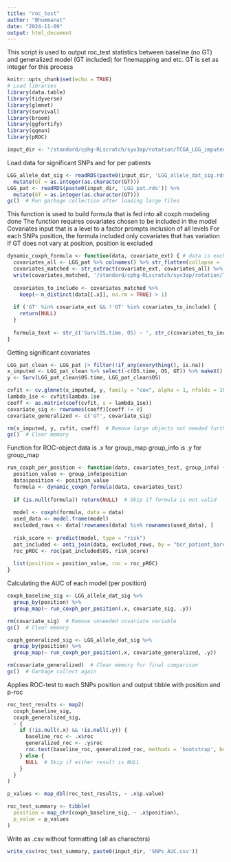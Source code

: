 ```yaml
---
title: "roc_test"
author: "Bhummanat"
date: "2024-11-09"
output: html_document
---
```


This script is used to output roc_test statistics between baseline (no GT) and generalized model (GT included) for finemapping and etc.
GT is set as integer for this process

```r
knitr::opts_chunk$set(echo = TRUE)
# Load libraries
library(data.table)
library(tidyverse)
library(glmnet)
library(survival)
library(broom)
library(ggfortify)
library(qqman)
library(pROC)
```

```r
input_dir <- "/standard/cphg-RLscratch/syv3ap/rotation/TCGA_LGG_imputed_germline/"
```

Load data for significant SNPs and for per patients
```r
LGG_allele_dat_sig <- readRDS(paste0(input_dir, 'LGG_allele_dat_sig.rds')) %>%
  mutate(GT = as.integer(as.character(GT)))
LGG_pat <- readRDS(paste0(input_dir, 'LGG_pat.rds')) %>% 
  mutate(GT = as.integer(as.character(GT)))
gc()  # Run garbage collection after loading large files
```

This function is used to build formula that is fed into all coxph modeling done
The function requires covariates chosen to be included in the model
  Covariates input that is a level to a factor prompts inclusion of all levels
For each SNPs position,
  the formula included only covariates that has variation
  If GT does not vary at position, position is excluded
```r
dynamic_coxph_formula <- function(data, covariate_ext) { # data is each position; covariate_ext is extracted from each model
  covariates_all <- LGG_pat %>% colnames() %>% str_flatten(collapse = '|')
  covariates_matched <- str_extract(covariate_ext, covariates_all) %>% unique()
  write(covariates_matched, '/standard/cphg-RLscratch/syv3ap/rotation/TCGA_LGG_imputed_germline/covariate_generalized.txt')
  
  covariates_to_include <- covariates_matched %>% 
    keep(~ n_distinct(data[[.x]], na.rm = TRUE) > 1)
  
  if ('GT' %in% covariate_ext && !'GT' %in% covariates_to_include) {
    return(NULL)
  }
  
  formula_text <- str_c('Surv(OS.time, OS) ~ ', str_c(covariates_to_include, collapse = '+')) %>% as.formula()
}
```

Getting significant covariates
```r
LGG_pat_clean <- LGG_pat |> filter(!if_any(everything(), is.na))
x_imputed <- LGG_pat_clean %>% select(-c(OS.time, OS, GT)) %>% makeX()
y <- Surv(LGG_pat_clean$OS.time, LGG_pat_clean$OS)

cvfit <- cv.glmnet(x_imputed, y, family = "cox", alpha = 1, nfolds = 10)
lambda_1se <- cvfit$lambda.1se
coeff <- as.matrix(coef(cvfit, s = lambda_1se))
covariate_sig <- rownames(coeff)[coeff != 0]
covariate_generalized <- c('GT', covariate_sig)

rm(x_imputed, y, cvfit, coeff)  # Remove large objects not needed further
gc()  # Clear memory
```

Function for ROC-object
data is .x for group_map
group_info is .y for group_map
```r
run_coxph_per_position <- function(data, covariates_test, group_info) {
  position_value <- group_info$position
  data$position <- position_value
  formula <- dynamic_coxph_formula(data, covariates_test)
  
  if (is.null(formula)) return(NULL)  # Skip if formula is not valid
  
  model <- coxph(formula, data = data)
  used_data <- model.frame(model)
  excluded_rows <- data[!rownames(data) %in% rownames(used_data), ]
  
  risk_score <- predict(model, type = "risk")
  pat_included <- anti_join(data, excluded_rows, by = "bcr_patient_barcode")
  roc_pROC <- roc(pat_included$OS, risk_score)
  
  list(position = position_value, roc = roc_pROC)
}
```

Calculating the AUC of each model (per position)
```r
coxph_baseline_sig <- LGG_allele_dat_sig %>%
  group_by(position) %>%
  group_map(~ run_coxph_per_position(.x, covariate_sig, .y))

rm(covariate_sig)  # Remove unneeded covariate variable
gc()  # Clear memory

coxph_generalized_sig <- LGG_allele_dat_sig %>%
  group_by(position) %>%
  group_map(~ run_coxph_per_position(.x, covariate_generalized, .y))

rm(covariate_generalized)  # Clear memory for final comparison
gc()  # Garbage collect again
```

Applies ROC-test to each SNPs position and output tibble with position and p-roc
```r
roc_test_results <- map2(
  coxph_baseline_sig, 
  coxph_generalized_sig, 
  ~ {
    if (!is.null(.x) && !is.null(.y)) {
      baseline_roc <- .x$roc
      generalized_roc <- .y$roc
      roc.test(baseline_roc, generalized_roc, methods = 'bootstrap', boot.n = 1000)
    } else {
      NULL  # Skip if either result is NULL
    }
  }
)

p_values <- map_dbl(roc_test_results, ~ .x$p.value)

roc_test_summary <- tibble(
  position = map_chr(coxph_baseline_sig, ~ .x$position),
  p_value = p_values
)
```

Write as .csv without formatting (all as characters)
```r
write_csv(roc_test_summary, paste0(input_dir, 'SNPs_AUC.csv'))
```







